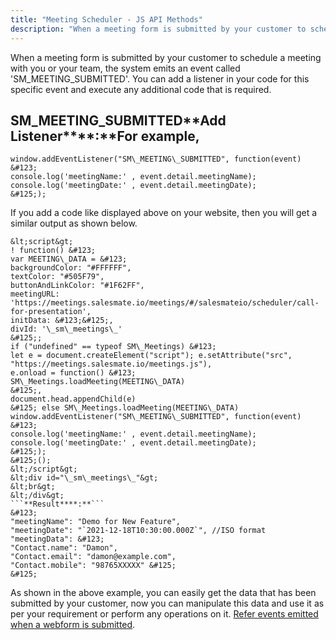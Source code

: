 ```yaml
---
title: "Meeting Scheduler - JS API Methods"
description: "When a meeting form is submitted by your customer to schedule a meeting with you or your team, the system emits an event called 'SM\_MEETING\_SUBMITTE..."
---
```


When a meeting form is submitted by your customer to schedule a meeting with you or your team, the system emits an event called 'SM\_MEETING\_SUBMITTED'. You can add a listener in your code for this specific event and execute any additional code that is required.

## SM\_MEETING\_SUBMITTED**Add Listener****:**For example,

```
window.addEventListener("SM\_MEETING\_SUBMITTED", function(event) &#123;
console.log('meetingName:' , event.detail.meetingName);
console.log('meetingDate:' , event.detail.meetingDate);
&#125;);
```

If you add a code like displayed above on your website, then you will get a similar output as shown below.

```
&lt;script&gt;
! function() &#123;
var MEETING\_DATA = &#123;
backgroundColor: "#FFFFFF",
textColor: "#505F79",
buttonAndLinkColor: "#1F62FF",
meetingURL: 'https://meetings.salesmate.io/meetings/#/salesmateio/scheduler/call-for-presentation',
initData: &#123;&#125;,
divId: '\_sm\_meetings\_'
&#125;;
if ("undefined" == typeof SM\_Meetings) &#123;
let e = document.createElement("script"); e.setAttribute("src", "https://meetings.salesmate.io/meetings.js"),
e.onload = function() &#123;
SM\_Meetings.loadMeeting(MEETING\_DATA)
&#125;,
document.head.appendChild(e)
&#125; else SM\_Meetings.loadMeeting(MEETING\_DATA)
window.addEventListener("SM\_MEETING\_SUBMITTED", function(event) &#123;
console.log('meetingName:' , event.detail.meetingName);
console.log('meetingDate:' , event.detail.meetingDate);
&#125;);
&#125;();
&lt;/script&gt;
&lt;div id="\_sm\_meetings\_"&gt;
&lt;br&gt;
&lt;/div&gt;
```**Result****:**```
&#123;
"meetingName": "Demo for New Feature",
"meetingDate": "`2021-12-18T10:30:00.000Z`", //ISO format
"meetingData": &#123;
"Contact.name": "Damon",
"Contact.email": "damon@example.com",
"Contact.mobile": "98765XXXXX" &#125;
&#125;
```

As shown in the above example, you can easily get the data that has been submitted by your customer, now you can manipulate this data and use it as per your requirement or perform any operations on it. [Refer events emitted when a webform is submitted](https://support.salesmate.io/hc/en-us/articles/4408683937305).
